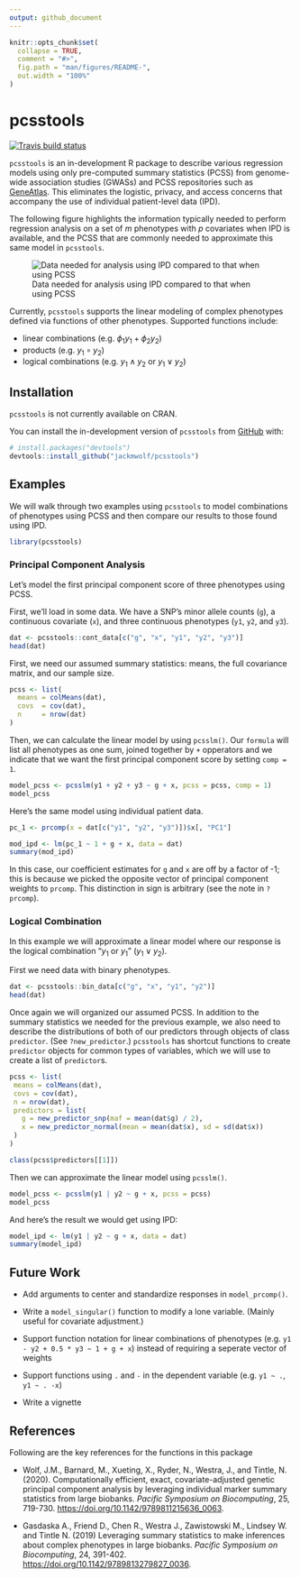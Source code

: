 ```yaml
---
output: github_document
---
```


<!-- README.md is generated from README.Rmd. Please edit that file -->

```r
knitr::opts_chunk$set(
  collapse = TRUE,
  comment = "#>",
  fig.path = "man/figures/README-",
  out.width = "100%"
)
```
# pcsstools

<!-- badges: start -->
[![Travis build status](https://travis-ci.com/jackmwolf/pcsstools.svg?branch=master)](https://travis-ci.com/jackmwolf/pcsstools)
<!-- badges: end -->

`pcsstools`  is an in-development R package to describe various regression models using only pre-computed summary statistics (PCSS) from genome-wide association studies (GWASs) and PCSS repositories such as [GeneAtlas](http://geneatlas.roslin.ed.ac.uk/).
This eliminates the logistic, privacy, and access concerns that accompany the use of individual patient-level data (IPD).


The following figure highlights the information typically needed to perform regression analysis on a set of $m$ phenotypes with $p$ covariates when IPD is available, and the PCSS that are commonly needed to approximate this same model in `pcsstools`.

![Data needed for analysis using IPD compared to that when using PCSS](./man/figures/IPDvsPCSS.png)

Currently, `pcsstools` supports the linear modeling of complex phenotypes defined via functions of other phenotypes.
Supported functions include:

* linear combinations (e.g. $\phi_1y_1 + \phi_2y_2$)
* products (e.g. $y_1\circ y_2$)
* logical combinations (e.g. $y_1\wedge y_2$ or $y_1\vee y_2$)

## Installation

`pcsstools` is not currently available on CRAN.

You can install the in-development version of `pcsstools` from [GitHub](https://github.com/) with:

``` r
# install.packages("devtools")
devtools::install_github("jackmwolf/pcsstools")
```
## Examples

We will walk through two examples using `pcsstools` to model combinations of phenotypes using PCSS and then compare our results to those found using IPD.

```r
library(pcsstools)
```


### Principal Component Analysis

Let's model the first principal component score of three phenotypes using PCSS.

First, we'll load in some data. We have a SNP's minor allele counts (`g`), a continuous covariate (`x`), and three continuous phenotypes (`y1`, `y2`, and `y3`).

```r
dat <- pcsstools::cont_data[c("g", "x", "y1", "y2", "y3")]
head(dat)
```

First, we need our assumed summary statistics: means, the full covariance matrix, and our sample size.

```r
pcss <- list(
  means = colMeans(dat),
  covs  = cov(dat),
  n     = nrow(dat)
)
```

Then, we can calculate the linear model by using `pcsslm()`.
Our `formula` will list all phenotypes as one sum, joined together by `+` opperators and we indicate that we want the first principal component score by setting `comp = 1`.

```r
model_pcss <- pcsslm(y1 + y2 + y3 ~ g + x, pcss = pcss, comp = 1)
model_pcss
```

Here's the same model using individual patient data. 

```r
pc_1 <- prcomp(x = dat[c("y1", "y2", "y3")])$x[, "PC1"]

mod_ipd <- lm(pc_1 ~ 1 + g + x, data = dat)
summary(mod_ipd)
```

In this case, our coefficient estimates for `g` and `x` are off by a factor of -1; this is because we picked the opposite vector of principal component weights to `prcomp`.
This distinction in sign is arbitrary (see the note in `?prcomp`).

### Logical Combination

In this example we will approximate a linear model where our response is the logical combination "$y_1$ or $y_1$" ($y_1\vee y_2$).

First we need data with binary phenotypes.

```r
dat <- pcsstools::bin_data[c("g", "x", "y1", "y2")]
head(dat)
```

Once again we will organized our assumed PCSS.
In addition to the summary statistics we needed for the previous example, we also need to describe the distributions of both of our predictors through objects of class `predictor`. 
(See `?new_predictor`.)
`pcsstools` has shortcut functions to create `predictor` objects for common types of variables, which we will use to create a list of `predictor`s.

```r
pcss <- list(
 means = colMeans(dat),
 covs = cov(dat),
 n = nrow(dat),
 predictors = list(
   g = new_predictor_snp(maf = mean(dat$g) / 2),
   x = new_predictor_normal(mean = mean(dat$x), sd = sd(dat$x))
 )
)

class(pcss$predictors[[1]])
```

Then we can approximate the linear model using `pcsslm()`.

```r
model_pcss <- pcsslm(y1 | y2 ~ g + x, pcss = pcss) 
model_pcss
```

And here's the result we would get using IPD:

```r
model_ipd <- lm(y1 | y2 ~ g + x, data = dat)
summary(model_ipd)
```

## Future Work

* Add arguments to center and standardize responses in  `model_prcomp()`. 

* Write a `model_singular()` function to modify a lone variable. (Mainly useful for covariate adjustment.)

* Support function notation for linear combinations of phenotypes (e.g. `y1 - y2 + 0.5 * y3 ~ 1 + g + x`)  instead of requiring a seperate vector of weights

* Support functions using `.` and `-` in the dependent variable (e.g. `y1 ~ .`, `y1 ~ . -x`)

* Write a vignette


## References
Following are the key references for the functions in this package

* Wolf, J.M., Barnard, M., Xueting, X., Ryder, N., Westra, J., and Tintle, N. 
  (2020). Computationally efficient, exact, covariate-adjusted genetic principal
  component analysis by leveraging individual marker summary statistics from 
  large biobanks. *Pacific Symposium on Biocomputing*, 25, 719-730. 
  [https://doi.org/10.1142/9789811215636_0063](https://doi.org/10.1142/9789811215636_0063).
  
* Gasdaska A., Friend D., Chen R., Westra J., Zawistowski M., Lindsey W. and 
  Tintle N. (2019) Leveraging summary statistics to make inferences about 
  complex phenotypes in large biobanks. *Pacific Symposium on Biocomputing*, 24, 
  391-402.
  [https://doi.org/10.1142/9789813279827_0036](https://doi.org/10.1142/9789813279827_0036).
